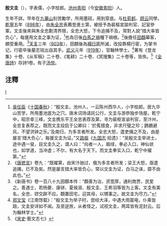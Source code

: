 '''殷文圭'''（{{bd|?||920年}}），字表儒，小字桂郎。[[池州|池州]][[青阳|青阳]]（今[[安徽|安徽]][[青阳|青阳]]）人。

生年不詳。早年在[[九華山|九華山]]刻苦勵学，所用墨砚，用到穿底。与[[杜荀鹤|杜荀鹤]]、[[顾云|顾云]]同學。[[乾寧|乾寧]]五年（[[898年|898年]]），由[[朱全忠|朱全忠]]表薦登進士第，被授予為裴樞宣諭判官、記室參軍。文圭後來與朱全忠劃清界限，全忠大怒，下令追捕不及，常對人說“措大率皆负心”，每援用文圭之事为证，<ref>[[吳任臣|吳任臣]]《[[十国春秋|十国春秋]]》：“殷文圭，池州人，一云陈州西华人，小字桂郎。居九华山苦学，所用墨池底为之穴。唐末词场请託公行，文圭与游恭独步场屋。乾宁中，昭宗幸三峰，文圭携东平王全忠表荐及第，寻为裴枢宣谕判官，至汴州，全忠复表荐之。既而文圭投启于公卿曰：‘於菟猎食，非求尺璧之珍；鶢鶋避风，不望洪钟之乐。’及南归，为多言者所发。全忠大怒，遣吏捕之不及，由是屡言‘措大负心’，每援文圭为证。”又[[路振|路振]]《[[九国志|九国志]]·拾遗》：“吴殷文圭举进士，途中遇一叟，目文圭久之，谓人曰：“向者一人，眉绿，拳必入口，神仙状也，如学道，当冲虚；不尔，有大名于天下。而文圭拳实入口，乾宁中擢第。”</ref>也為日後[[白馬之禍|白馬之禍]]種下禍根。<ref>《[[唐摭言|唐摭言]]》卷九：“既擢第，由宋汴驰过，俄为多言者所发；梁王大怒，亟遣追捕，已不及矣。然是屡言措大率皆负心，常以文圭为证，白马之诛，靡不由此也。”</ref>後擔任[[田頵|田頵]]幕客，頗受重用。<ref>《新唐书》卷一百八十九田頵本传：“頵善为治，资宽厚，通利商贾，民爱之。善遇士，若杨夔、康骈、夏侯淑、殷文圭、王希羽等皆为上客。文圭有美名，全忠、镠交辟不应。頵置田宅，迎其母，以甥事之。故文圭为尽力。”</ref>[[天复|天复]]三年（[[903年|903年]]），田頵後為[[楊行密|楊行密]]所滅，改投靠楊行密，为掌书记，行密卒後墓志铭出自其手。[[武义|武义]]元年（[[919年|919年]]），官翰林學士。<ref>[[郑文宝|郑文宝]]《江南馀载》：“殷文圭为举子时，尝经大泽，中遇大雨震电，仆乘皆踣，文圭安详如不闻。及至逆旅，从者怪之，试视文圭，两耳皆有泥封云。后为翰林学士。”</ref>著有《登龙集》十卷、《从军稿》二十卷、《笔耕》二十卷、《冥搜集》二十卷等，皆佚。<ref>《[[宋史|宋史]]·藝文志七》</ref>《[[全唐詩|全唐詩]]》存詩1卷。有子[[汤悦|汤悦]]。

==注釋==
{{reflist}}
[[category:唐朝詩人|I]]